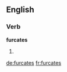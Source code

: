 ==English==

===Verb===
'''furcates'''

# {{third-person singular of|[[furcate]]}}

[[de:furcates]]
[[fr:furcates]]
